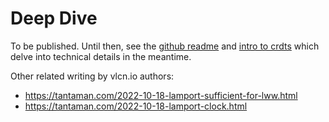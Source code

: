 
# Deep Dive

To be published. Until then, see the [github readme](https://github.com/vlcn-io/cr-sqlite#how-does-it-work) and [intro to crdts](/blog/intro-to-crdts) which delve into technical details in the meantime.

Other related writing by vlcn.io authors:

- https://tantaman.com/2022-10-18-lamport-sufficient-for-lww.html
- https://tantaman.com/2022-10-18-lamport-clock.html

